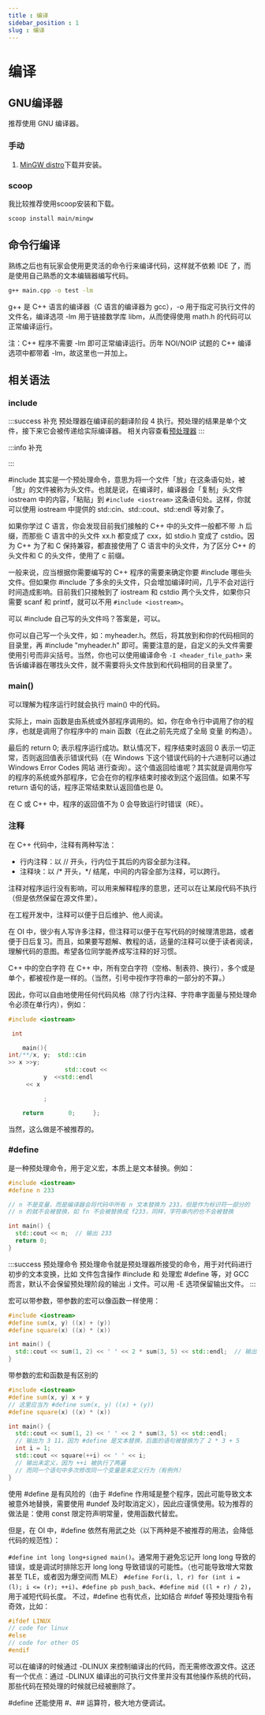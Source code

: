 ```yaml
---
title : 编译
sidebar_position : 1
slug : 编译
---
```

# 编译

## GNU编译器

推荐使用 GNU 编译器。

### 手动

1. [MinGW distro](https://nuwen.net/mingw.html)下载并安装。

### scoop

我比较推荐使用scoop安装和下载。

```bash
scoop install main/mingw
```

## 命令行编译

熟练之后也有玩家会使用更灵活的命令行来编译代码，这样就不依赖 IDE 了，而是使用自己熟悉的文本编辑器编写代码。

```bash
g++ main.cpp -o test -lm
```

g++ 是 C++ 语言的编译器（C 语言的编译器为 gcc），-o 用于指定可执行文件的文件名，编译选项 -lm 用于链接数学库 libm，从而使得使用 math.h 的代码可以正常编译运行。

注：C++ 程序不需要 -lm 即可正常编译运行。历年 NOI/NOIP 试题的 C++ 编译选项中都带着 -lm，故这里也一并加上。



## 相关语法

### include

:::success 补充
预处理器在编译前的翻译阶段 4 执行。预处理的结果是单个文件，接下来它会被传递给实际编译器。
相关内容查看[预处理器](/docs/lang/compile/概述)
:::

:::info 补充

:::

#include 其实是一个预处理命令，意思为将一个文件「放」在这条语句处，被「放」的文件被称为头文件。也就是说，在编译时，编译器会「复制」头文件 iostream 中的内容，「粘贴」到 `#include <iostream>` 这条语句处。这样，你就可以使用 iostream 中提供的 std::cin、std::cout、std::endl 等对象了。

如果你学过 C 语言，你会发现目前我们接触的 C++ 中的头文件一般都不带 .h 后缀，而那些 C 语言中的头文件 xx.h 都变成了 cxx，如 stdio.h 变成了 cstdio。因为 C++ 为了和 C 保持兼容，都直接使用了 C 语言中的头文件，为了区分 C++ 的头文件和 C 的头文件，使用了 c 前缀。

一般来说，应当根据你需要编写的 C++ 程序的需要来确定你要 #include 哪些头文件。但如果你 #include 了多余的头文件，只会增加编译时间，几乎不会对运行时间造成影响。目前我们只接触到了 iostream 和 cstdio 两个头文件，如果你只需要 scanf 和 printf，就可以不用 `#include <iostream>`。

可以 #include 自己写的头文件吗？答案是，可以。

你可以自己写一个头文件，如：myheader.h。然后，将其放到和你的代码相同的目录里，再 #include "myheader.h" 即可。需要注意的是，自定义的头文件需要使用引号而非尖括号。当然，你也可以使用编译命令 `-I <header_file_path>` 来告诉编译器在哪找头文件，就不需要将头文件放到和代码相同的目录里了。

### main()

可以理解为程序运行时就会执行 main() 中的代码。

实际上，main 函数是由系统或外部程序调用的。如，你在命令行中调用了你的程序，也就是调用了你程序中的 main 函数（在此之前先完成了全局 变量 的构造）。

最后的 return 0; 表示程序运行成功。默认情况下，程序结束时返回 0 表示一切正常，否则返回值表示错误代码（在 Windows 下这个错误代码的十六进制可以通过 Windows Error Codes 网站 进行查询）。这个值返回给谁呢？其实就是调用你写的程序的系统或外部程序，它会在你的程序结束时接收到这个返回值。如果不写 return 语句的话，程序正常结束默认返回值也是 0。

在 C 或 C++ 中，程序的返回值不为 0 会导致运行时错误（RE）。


### 注释
在 C++ 代码中，注释有两种写法：

* 行内注释：以 // 开头，行内位于其后的内容全部为注释。
* 注释块：以 /* 开头，*/ 结尾，中间的内容全部为注释，可以跨行。

注释对程序运行没有影响，可以用来解释程序的意思，还可以在让某段代码不执行（但是依然保留在源文件里）。

在工程开发中，注释可以便于日后维护、他人阅读。

在 OI 中，很少有人写许多注释，但注释可以便于在写代码的时候理清思路，或者便于日后复习。而且，如果要写题解、教程的话，适量的注释可以便于读者阅读，理解代码的意图。希望各位同学能养成写注释的好习惯。



C++ 中的空白字符
在 C++ 中，所有空白字符（空格、制表符、换行），多个或是单个，都被视作是一样的。（当然，引号中视作字符串的一部分的不算。）

因此，你可以自由地使用任何代码风格（除了行内注释、字符串字面量与预处理命令必须在单行内），例如：

```cpp
#include <iostream>

 int 

    main(){
int/**/x, y;  std::cin
>> x >>y;
                std::cout <<
          y  <<std::endl   
     << x

          ;

    return       0;     };
```
当然，这么做是不被推荐的。


### #define

是一种预处理命令，用于定义宏，本质上是文本替换。例如：
```cpp
#include <iostream>
#define n 233

// n 不是变量，而是编译器会将代码中所有 n 文本替换为 233，但是作为标识符一部分的
// n 的就不会被替换，如 fn 不会被替换成 f233，同样，字符串内的也不会被替换

int main() {
  std::cout << n;  // 输出 233
  return 0;
}
```

:::success 预处理命令
预处理命令就是预处理器所接受的命令，用于对代码进行初步的文本变换，比如 文件包含操作 #include 和 处理宏 #define 等，对 GCC 而言，默认不会保留预处理阶段的输出 .i 文件。可以用 -E 选项保留输出文件。
:::

宏可以带参数，带参数的宏可以像函数一样使用：

```cpp
#include <iostream>
#define sum(x, y) ((x) + (y))
#define square(x) ((x) * (x))

int main() {
  std::cout << sum(1, 2) << ' ' << 2 * sum(3, 5) << std::endl;  // 输出 3 16
}
```
带参数的宏和函数是有区别的


```cpp
#include <iostream>
#define sum(x, y) x + y
// 这里应当为 #define sum(x, y) ((x) + (y))
#define square(x) ((x) * (x))

int main() {
  std::cout << sum(1, 2) << ' ' << 2 * sum(3, 5) << std::endl;
  // 输出为 3 11，因为 #define 是文本替换，后面的语句被替换为了 2 * 3 + 5
  int i = 1;
  std::cout << square(++i) << ' ' << i;
  // 输出未定义，因为 ++i 被执行了两遍
  // 而同一个语句中多次修改同一个变量是未定义行为（有例外）
}
```

使用 #define 是有风险的（由于 #define 作用域是整个程序，因此可能导致文本被意外地替换，需要使用 #undef 及时取消定义），因此应谨慎使用。较为推荐的做法是：使用 const 限定符声明常量，使用函数代替宏。

但是，在 OI 中，#define 依然有用武之处（以下两种是不被推荐的用法，会降低代码的规范性）：

`#define int long long+signed main()`。通常用于避免忘记开 long long 导致的错误，或是调试时排除忘开 long long 导致错误的可能性。（也可能导致增大常数甚至 TLE，或者因为爆空间而 MLE）
`#define For(i, l, r) for (int i = (l); i <= (r); ++i)`、`#define pb push_back`、`#define mid ((l + r) / 2)`，用于减短代码长度。
不过，#define 也有优点，比如结合 #ifdef 等预处理指令有奇效，比如：

```cpp
#ifdef LINUX
// code for linux
#else
// code for other OS
#endif
```

可以在编译的时候通过 -DLINUX 来控制编译出的代码，而无需修改源文件。这还有一个优点：通过 -DLINUX 编译出的可执行文件里并没有其他操作系统的代码，那些代码在预处理的时候就已经被删除了。

#define 还能使用 #、## 运算符，极大地方便调试。

